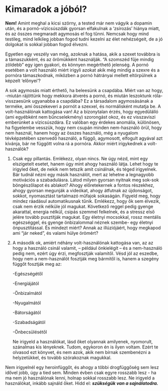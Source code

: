 # Kimaradok a jóból?

**Nem!**  Amint meghal a kicsi szörny, a tested már nem vágyik a dopamin után, és a pornó-vízicsúszdák gyorsan elfakulnak a ‘zsírozás’ hiánya miatt, és az összes megmaradt agymosás el fog tűnni. Nemcsak hogy mind testileg, mind lelkileg jobban fogod tudni kezelni az élet nehézségeit, de a jó dolgokat is sokkal jobban fogod élvezni.

Egyetlen egy veszély van még, azoknak a hatása, akik a szexet továbbra is a támaszukként, és az örömükként használják. “A szomszéd fűje mindig zöldebb” egy igen gyakori, és könnyen megérthető jelenség. A pornó esetében a volt használó miért irigyli azokat akik még mindig a szexre és a pornóra támaszkodnak, miközben a pornó hátrányai mellett eltörpülnek a képzelt ‘előnyei’?

A sok agymosás miatt érthető, ha beleesünk a csapdába. Miért van az hogy, -miután rájöttünk hogy mekkora átverés a pornó, és miután leszoktunk róla- visszaesünk ugyanabba a csapdába? Ez a társadalom agymosásának a terméke, ami összekeveri a pornót a szexxel, és normálisként mutatja be. A volt-használónak kattogása van! Az a bizonytalan érzés, hogy egyedülálló (ami egyébként nem bűncselekmény) szorongást okoz, és ez visszaviszi emberünket a vízicsúszdára. Ez valóban egy érdekes anomália, különösen, ha figyelembe vesszük, hogy nem csupán minden nem-használó örül, hogy nem használ, hanem hogy az összes használó, még a nyugalom tévképzetében szenvedő használó, a függő, agymosott, elfogult agyával azt kívánja, bár ne függött volna rá a pornóra. Akkor miért irigykednek a volt-használók?

1.  Csak egy pillantás. Emlékezz, olyan nincs. Ne úgy nézd, mint egy elszigetelt esetet, hanem úgy mint ahogy használó látja. Lehet hogy te irigyled őket, de nekik nem tetszik amit csinálnak, és téged irigyelnek. Bár tudnál nézni egy másik használót, mert az lehetne a legnagyobb motivációs a szabadulásra. Látod milyen gyorsan nyitnak meg sok-sok böngészőlapot és ablakot? Ahogy előretekernek a fontos részekhez, ahogy gyorsan megunják a videókat, ahogy átfutnak az újdonságot, sokkot, nyomasztást tartalmazó műfajok sokaságán. Figyeld meg, hogy mindez ráadásul automatikusnak tűnik. Emlékezz, hogy ők sem élvezik, csak nem érzik nélküle jól magukat. Következő reggel pedig gyenge akarattal, energia nélkül, csipás szemmel felkelnek, és a stressz első jelére tovább pusztítják magukat. Egy életnyi mocsokkal, rossz mentális egészséggel, és gyenge önbizalommal néznek szembe- egy életnyi önpusztítással. És mindezt miért? Annak az illúziójáért, hogy megkapod ami “jár neked”, és valami hülye örömért?

2.  A második ok, amiért néhány volt-használónak kattogása van, az az hogy a használó csinál valamit, -- például önkielégít -- és a nem-használó pedig nem, ezért úgy érzi, megfosztják valamitől. Vésd jól az eszedbe, hogy nem a nem-használót fosztják meg bármitől is, hanem a szegény függőt fosztják meg az:
    
    -Egészségétől
   
    -Energiájától
    
    -Önbizalmától
   
    -Nyugalmától
   
    -Bátorságától
    
    -Szabadságától
    
    -Önbecsülésétől

    Ne irigyeld a használókat, lásd őket olyannak amilyenek, nyomorult, szánalmas kis lényeknek. Tudom, egykoron én is ilyen voltam. Ezért te olvasod ezt könyvet, és nem azok, akik nem bírnak szembenézni a helyzetükkel, és tovább szórakoznak magukkal.

Nem irigyelnél egy heroinfüggőt, és ahogy a többi drogfüggőség sem lesz idővel jobb, úgy a tied sem. Minden évben csak egyre rosszabb lesz - ha ma nem jó használónak lenni, holnap sokkal rosszabb lesz. Ne irigyeld a használókat, inkább sajnáld őket. Hidd el: ***szükségük van a sajnálatodra.***
